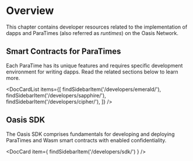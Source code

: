 
# Overview

This chapter contains developer resources related to the implementation of
dapps and ParaTimes (also referred as *runtimes*) on the Oasis Network.

## Smart Contracts for ParaTimes

Each ParaTime has its unique features and requires specific development
environment for writing dapps. Read the related sections below to learn more.

<DocCardList items={[
    findSidebarItem('/developers/emerald/'),
    findSidebarItem('/developers/sapphire/'),
    findSidebarItem('/developers/cipher/'),
]} />

## Oasis SDK

The Oasis SDK comprises fundamentals for developing and deploying ParaTimes and
Wasm smart contracts with enabled confidentiality.

<DocCard item={
    findSidebarItem('/developers/sdk/')
} />
